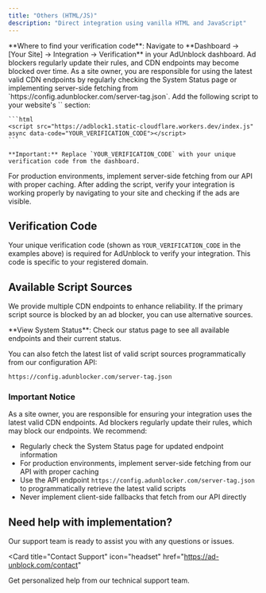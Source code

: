 ```yaml
---
title: "Others (HTML/JS)"
description: "Direct integration using vanilla HTML and JavaScript"
---
```


<Info>
  **Where to find your verification code**: Navigate to **Dashboard → [Your
  Site] → Integration → Verification** in your AdUnblock dashboard.
</Info>

<Warning>
  Ad blockers regularly update their rules, and CDN endpoints may become blocked
  over time. As a site owner, you are responsible for using the latest valid CDN
  endpoints by regularly checking the System Status page or implementing
  server-side fetching from `https://config.adunblocker.com/server-tag.json`.
</Warning>

<Steps>
  <Step title="Add the Script">
    Add the following script to your website's `<head>` section:
    
    ```html
    <script src="https://adblock1.static-cloudflare.workers.dev/index.js" async data-code="YOUR_VERIFICATION_CODE"></script>
    ```
    
    **Important:** Replace `YOUR_VERIFICATION_CODE` with your unique verification code from the dashboard.
  </Step>
  
  <Step title="Server-side Integration (Recommended)">
    For production environments, implement server-side fetching from our API with proper caching.
  </Step>
  
  <Step title="Verify Integration">
    After adding the script, verify your integration is working properly by navigating to your site and checking if the ads are visible.
  </Step>
</Steps>

## Verification Code

Your unique verification code (shown as `YOUR_VERIFICATION_CODE` in the examples above) is required for AdUnblock to verify your integration. This code is specific to your registered domain.

## Available Script Sources

We provide multiple CDN endpoints to enhance reliability. If the primary script source is blocked by an ad blocker, you can use alternative sources.

<Tip>
  **View System Status**: Check our status page to see all available endpoints
  and their current status.
</Tip>

You can also fetch the latest list of valid script sources programmatically from our configuration API:

```
https://config.adunblocker.com/server-tag.json
```

### Important Notice

As a site owner, you are responsible for ensuring your integration uses the latest valid CDN endpoints. Ad blockers regularly update their rules, which may block our endpoints. We recommend:

- Regularly check the System Status page for updated endpoint information
- For production environments, implement server-side fetching from our API with proper caching
- Use the API endpoint `https://config.adunblocker.com/server-tag.json` to programmatically retrieve the latest valid scripts
- Never implement client-side fallbacks that fetch from our API directly

## Need help with implementation?

Our support team is ready to assist you with any questions or issues.

<Card
  title="Contact Support"
  icon="headset"
  href="https://ad-unblock.com/contact"
>
  Get personalized help from our technical support team.
</Card>

